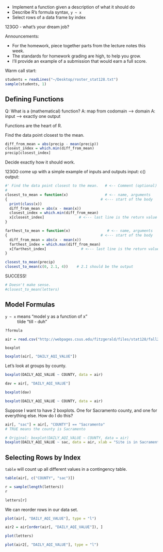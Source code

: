 
- Implement a function given a description of what it should do
- Describe R's formula syntax, `y ~ x`
- Select rows of a data frame by index

123GO - what's your dream job?

Announcements:

- For the homework, piece together parts from the lecture notes this week.
- The standards for homework grading are high, to help you grow.
- I'll provide an example of a submission that would earn a full score.

Warm call start:

```r
students = readLines("~/Desktop/roster_stat128.txt")
sample(students, 1)
```

## Defining Functions

Q: What is a (mathematical) function?
A: map from codomain ---> domain
A:          input    ---> exactly one output

Functions are the heart of R.

Find the data point closest to the mean.

```r
diff_from_mean = abs(precip - mean(precip))
closest_index = which.min(diff_from_mean)
precip[closest_index]
```

Decide exactly how it should work.

123GO come up with a simple example of inputs and outputs
input: c()
output:

```r
#' Find the data point closest to the mean.   # <-- Comment (optional)
#
closest_to_mean = function(x)                 # <-- name, arguments
{                                           # <--- start of the body
  print(class(x))
  diff_from_mean = abs(x - mean(x))
  closest_index = which.min(diff_from_mean)
  x[closest_index]                # <--- last line is the return value
}

farthest_to_mean = function(x)                 # <-- name, arguments
{                                           # <--- start of the body
  diff_from_mean = abs(x - mean(x))
  farthest_index = which.max(diff_from_mean)
  x[farthest_index]                # <--- last line is the return value
}
```


```r
closest_to_mean(precip)
closest_to_mean(c(0, 2.1, 4))    # 2.1 should be the output
```

SUCCESS!

```r
# Doesn't make sense.
#closest_to_mean(letters)
```


## Model Formulas

`y ~ x` means "model y as a function of x"
~ tilde "till - duh"

```r
?formula
```


```r
air = read.csv("http://webpages.csus.edu/fitzgerald/files/stat128/fall20/ad_viz_plotval_data.csv")
```

`boxplot`
```r
boxplot(air[, "DAILY_AQI_VALUE"])
```

Let's look at groups by county.

```r
boxplot(DAILY_AQI_VALUE ~ COUNTY, data = air)
```

```r
dav = air[, "DAILY_AQI_VALUE"]

boxplot(dav)
```


```r
boxplot(DAILY_AQI_VALUE ~ COUNTY, data = air)
```

Suppose I want to have 2 boxplots. One for Sacramento county, and one for everything else. How do I do this?

```r
air[, "sac"] = air[, "COUNTY"] == "Sacramento"
# TRUE means the county is Sacramento

# Original: boxplot(DAILY_AQI_VALUE ~ COUNTY, data = air)
boxplot(DAILY_AQI_VALUE ~ sac, data = air, xlab = "Site is in Sacramento County")
```


## Selecting Rows by Index


`table` will count up all different values in a contingency table.
```r
table(air[, c("COUNTY", "sac")])
```


```r
r = sample(length(letters))
r
```


```r
letters[r]
```


We can reorder rows in our data set.

```r
plot(air[, "DAILY_AQI_VALUE"], type = "l")
```


```r
air2 = air[order(air[, "DAILY_AQI_VALUE"]), ]

plot(letters)

plot(air2[, "DAILY_AQI_VALUE"], type = "l")
```


